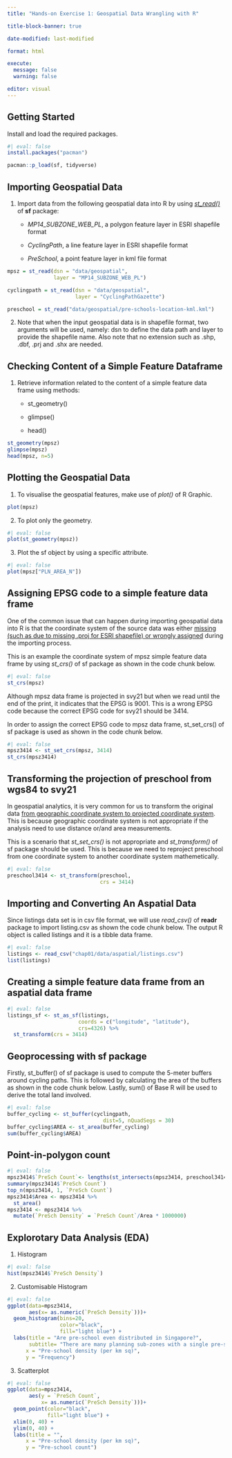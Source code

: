 ```yaml
---
title: "Hands-on Exercise 1: Geospatial Data Wrangling with R"

title-block-banner: true

date-modified: last-modified

format: html  

execute: 
  message: false
  warning: false

editor: visual
---
```


## Getting Started

Install and load the required packages.

```r
#| eval: false
install.packages("pacman")

```

```r
pacman::p_load(sf, tidyverse)
```

## Importing Geospatial Data

1.  Import data from the following geospatial data into R by using [*st_read()*](https://r-spatial.github.io/sf/reference/st_read.html) of **sf** package:
    -   *MP14_SUBZONE_WEB_PL*, a polygon feature layer in ESRI shapefile format

    -   *CyclingPath*, a line feature layer in ESRI shapefile format

    -   *PreSchool*, a point feature layer in kml file format

```r
mpsz = st_read(dsn = "data/geospatial", 
               layer = "MP14_SUBZONE_WEB_PL")

cyclingpath = st_read(dsn = "data/geospatial",
                      layer = "CyclingPathGazette")

preschool = st_read("data/geospatial/pre-schools-location-kml.kml")

```

2.  Note that when the input geospatial data is in shapefile format, two arguments will be used, namely: dsn to define the data path and layer to provide the shapefile name. Also note that no extension such as .shp, .dbf, .prj and .shx are needed.

## Checking Content of a Simple Feature Dataframe

1.  Retrieve information related to the content of a simple feature data frame using methods:

    -   st_geometry()

    -   glimpse()

    -   head()

```r
st_geometry(mpsz)
glimpse(mpsz)
head(mpsz, n=5) 
```

## Plotting the Geospatial Data

1.  To visualise the geospatial features, make use of *plot()* of R Graphic.

```r
plot(mpsz)
```

2.  To plot only the geometry.

```r
#| eval: false
plot(st_geometry(mpsz))
```

3.  Plot the sf object by using a specific attribute.

```r
#| eval: false
plot(mpsz["PLN_AREA_N"])
```

## Assigning EPSG code to a simple feature data frame

One of the common issue that can happen during importing geospatial data into R is that the coordinate system of the source data was either [missing (such as due to missing .proj for ESRI shapefile) or wrongly assigned]{.underline} during the importing process.

This is an example the coordinate system of mpsz simple feature data frame by using *st_crs()* of sf package as shown in the code chunk below.

```r
#| eval: false
st_crs(mpsz)
```

Although mpsz data frame is projected in svy21 but when we read until the end of the print, it indicates that the EPSG is 9001. This is a wrong EPSG code because the correct EPSG code for svy21 should be 3414.

In order to assign the correct EPSG code to mpsz data frame, st_set_crs() of sf package is used as shown in the code chunk below.

```r
#| eval: false
mpsz3414 <- st_set_crs(mpsz, 3414)
st_crs(mpsz3414)
```

## Transforming the projection of preschool from wgs84 to svy21

In geospatial analytics, it is very common for us to transform the original data [from geographic coordinate system to projected coordinate system]{.underline}. This is because geographic coordinate system is not appropriate if the analysis need to use distance or/and area measurements.

This is a scenario that *st_set_crs()* is not appropriate and *st_transform()* of sf package should be used. This is because we need to reproject preschool from one coordinate system to another coordinate system mathemetically.

```r
#| eval: false
preschool3414 <- st_transform(preschool, 
                              crs = 3414)
```

## Importing and Converting An Aspatial Data

Since listings data set is in csv file format, we will use *read_csv()* of **readr** package to import listing.csv as shown the code chunk below. The output R object is called listings and it is a tibble data frame.

```r
#| eval: false
listings <- read_csv("chap01/data/aspatial/listings.csv")
list(listings)
```

## Creating a simple feature data frame from an aspatial data frame

```r
#| eval: false
listings_sf <- st_as_sf(listings, 
                       coords = c("longitude", "latitude"),
                       crs=4326) %>%
  st_transform(crs = 3414)
```

## Geoprocessing with sf package

Firstly, st_buffer() of sf package is used to compute the 5-meter buffers around cycling paths. This is followed by calculating the area of the buffers as shown in the code chunk below. Lastly, sum() of Base R will be used to derive the total land involved.

```r
#| eval: false
buffer_cycling <- st_buffer(cyclingpath, 
                               dist=5, nQuadSegs = 30)
buffer_cycling$AREA <- st_area(buffer_cycling)
sum(buffer_cycling$AREA)
```

## Point-in-polygon count

```r
#| eval: false
mpsz3414$`PreSch Count`<- lengths(st_intersects(mpsz3414, preschool3414))
summary(mpsz3414$`PreSch Count`)
top_n(mpsz3414, 1, `PreSch Count`)
mpsz3414$Area <- mpsz3414 %>%
  st_area()
mpsz3414 <- mpsz3414 %>%
  mutate(`PreSch Density` = `PreSch Count`/Area * 1000000)
```

## Explorotary Data Analysis (EDA)

1.  Histogram

```r
#| eval: false
hist(mpsz3414$`PreSch Density`)
```

2.  Customisable Histogram

```r
#| eval: false
ggplot(data=mpsz3414, 
       aes(x= as.numeric(`PreSch Density`)))+
  geom_histogram(bins=20, 
                 color="black", 
                 fill="light blue") +
  labs(title = "Are pre-school even distributed in Singapore?",
       subtitle= "There are many planning sub-zones with a single pre-school, on the other hand, \nthere are two planning sub-zones with at least 20 pre-schools",
      x = "Pre-school density (per km sq)",
      y = "Frequency")

```

3.  Scatterplot

```r
#| eval: false
ggplot(data=mpsz3414, 
       aes(y = `PreSch Count`, 
           x= as.numeric(`PreSch Density`)))+
  geom_point(color="black", 
             fill="light blue") +
  xlim(0, 40) +
  ylim(0, 40) +
  labs(title = "",
      x = "Pre-school density (per km sq)",
      y = "Pre-school count")
```
